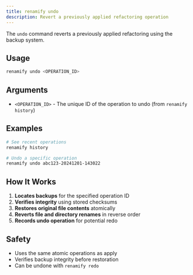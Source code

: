 ```yaml
---
title: renamify undo
description: Revert a previously applied refactoring operation
---
```


The `undo` command reverts a previously applied refactoring using the backup system.

## Usage

```bash
renamify undo <OPERATION_ID>
```

## Arguments

- `<OPERATION_ID>` - The unique ID of the operation to undo (from `renamify history`)

## Examples

```bash
# See recent operations
renamify history

# Undo a specific operation
renamify undo abc123-20241201-143022
```

## How It Works

1. **Locates backups** for the specified operation ID
2. **Verifies integrity** using stored checksums  
3. **Restores original file contents** atomically
4. **Reverts file and directory renames** in reverse order
5. **Records undo operation** for potential redo

## Safety

- Uses the same atomic operations as apply
- Verifies backup integrity before restoration
- Can be undone with `renamify redo`
